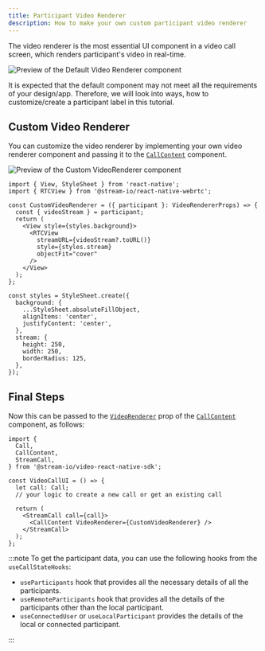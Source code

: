 ```yaml
---
title: Participant Video Renderer
description: How to make your own custom participant video renderer
---
```


The video renderer is the most essential UI component in a video call screen, which renders participant's video in real-time.

![Preview of the Default Video Renderer component](../assets/05-ui-cookbook/08-video-renderer/video-renderer-default.png)

It is expected that the default component may not meet all the requirements of your design/app. Therefore, we will look into ways, how to customize/create a participant label in this tutorial.

## Custom Video Renderer

You can customize the video renderer by implementing your own video renderer component and passing it to the [`CallContent`](../../ui-components/call/call-content) component.

![Preview of the Custom VideoRenderer component](../assets/05-ui-cookbook/08-video-renderer/video-renderer-custom.png)

```tsx
import { View, StyleSheet } from 'react-native';
import { RTCView } from '@stream-io/react-native-webrtc';

const CustomVideoRenderer = ({ participant }: VideoRendererProps) => {
  const { videoStream } = participant;
  return (
    <View style={styles.background}>
      <RTCView
        streamURL={videoStream?.toURL()}
        style={styles.stream}
        objectFit="cover"
      />
    </View>
  );
};

const styles = StyleSheet.create({
  background: {
    ...StyleSheet.absoluteFillObject,
    alignItems: 'center',
    justifyContent: 'center',
  },
  stream: {
    height: 250,
    width: 250,
    borderRadius: 125,
  },
});
```

## Final Steps

Now this can be passed to the [`VideoRenderer`](../../ui-components/call/call-content/#videorenderer) prop of the [`CallContent`](../../ui-components/call/call-content) component, as follows:

```tsx {13}
import {
  Call,
  CallContent,
  StreamCall,
} from '@stream-io/video-react-native-sdk';

const VideoCallUI = () => {
  let call: Call;
  // your logic to create a new call or get an existing call

  return (
    <StreamCall call={call}>
      <CallContent VideoRenderer={CustomVideoRenderer} />
    </StreamCall>
  );
};
```

:::note
To get the participant data, you can use the following hooks from the `useCallStateHooks`:

- `useParticipants` hook that provides all the necessary details of all the participants.
- `useRemoteParticipants` hook that provides all the details of the participants other than the local participant.
- `useConnectedUser` or `useLocalParticipant` provides the details of the local or connected participant.

:::
